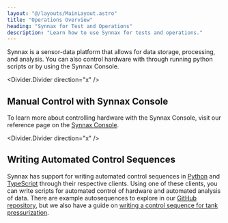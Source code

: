 ```yaml
---
layout: "@/layouts/MainLayout.astro"
title: "Operations Overview"
heading: "Synnax for Test and Operations"
description: "Learn how to use Synnax for tests and operations."
---
```


Synnax is a sensor-data platform that allows for data storage, processing, and analysis.
You can also control hardware with through running python scripts or by using the Synnax
Console.

<Divider.Divider direction="x" />

## Manual Control with Synnax Console

To learn more about controlling hardware with the Synnax Console, visit our reference
page on the [Synnax Console](/reference/console/get-started). 

<Divider.Divider direction="x" />

## Writing Automated Control Sequences

Synnax has support for writing automated control sequences in
[Python](/reference/python-client/get-started) and
[TypeScript](/reference/typescript-client/get-started) through their respective clients.
Using one of these clients, you can write scripts for automated control of hardware and
automated analysis of data. There are example autosequences to explore in our [GitHub
repository](https://github.com/synnaxlabs/synnax/tree/main/client/py/examples/control),
but we also have a guide on [writing a control sequence for tank
pressurization](/guides/operations/control-sequence).